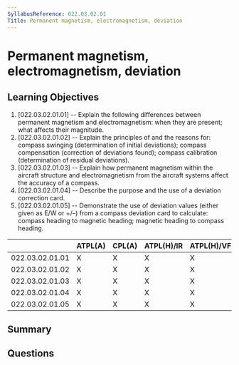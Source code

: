 ```yaml
---
SyllabusReference: 022.03.02.01
Title: Permanent magnetism, electromagnetism, deviation
---
```


# Permanent magnetism, electromagnetism, deviation

## Learning Objectives

1. [022.03.02.01.01] -- Explain the following differences between permanent
   magnetism and electromagnetism: when they are present; what affects their
   magnitude.
2. [022.03.02.01.02] -- Explain the principles of and the reasons for: compass
   swinging (determination of initial deviations); compass compensation
   (correction of deviations found); compass calibration (determination of
   residual deviations).
3. [022.03.02.01.03] -- Explain how permanent magnetism within the aircraft
   structure and electromagnetism from the aircraft systems affect the accuracy
   of a compass.
4. [022.03.02.01.04] -- Describe the purpose and the use of a deviation
   correction card.
5. [022.03.02.01.05] -- Demonstrate the use of deviation values (either given as
   E/W or +/–) from a compass deviation card to calculate: compass heading to
   magnetic heading; magnetic heading to compass heading.

|                 | ATPL(A) | CPL(A) | ATPL(H)/IR | ATPL(H)/VFR | CPL(H) | IR  | CBIR(A) |
| --------------- | ------- | ------ | ---------- | ----------- | ------ | --- | ------- |
| 022.03.02.01.01 | X       | X      | X          | X           | X      | X   |         |
| 022.03.02.01.02 | X       | X      | X          | X           | X      | X   |         |
| 022.03.02.01.03 | X       | X      | X          | X           | X      | X   |         |
| 022.03.02.01.04 | X       | X      | X          | X           | X      | X   |         |
| 022.03.02.01.05 | X       | X      | X          | X           | X      | X   | X       |

## Summary

## Questions
